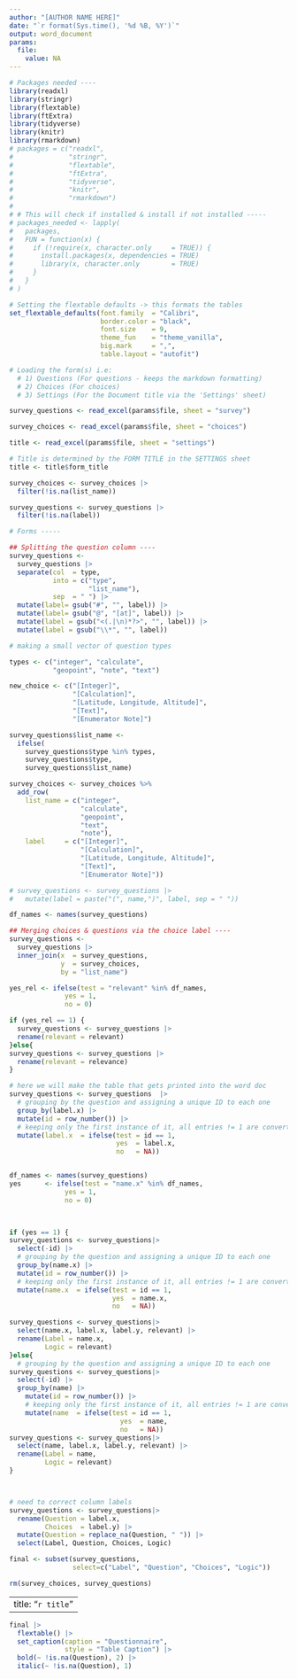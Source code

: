 ---
author: "[AUTHOR NAME HERE]"
date: "`r format(Sys.time(), '%d %B, %Y')`"
output: word_document
params:
  file:
    value: NA
---

```{r setup, include = FALSE}
# Packages needed ----
library(readxl)
library(stringr)
library(flextable)
library(ftExtra)
library(tidyverse)
library(knitr)
library(rmarkdown)
# packages = c("readxl",
#              "stringr",
#              "flextable",
#              "ftExtra",
#              "tidyverse",
#              "knitr",
#              "rmarkdown")
# 
# # This will check if installed & install if not installed -----
# packages_needed <- lapply(
#   packages,
#   FUN = function(x) {
#     if (!require(x, character.only     = TRUE)) {
#       install.packages(x, dependencies = TRUE)
#       library(x, character.only        = TRUE)
#     }
#   }
# )

# Setting the flextable defaults -> this formats the tables
set_flextable_defaults(font.family  = "Calibri",
                       border.color = "black",  
                       font.size    = 9, 
                       theme_fun    = "theme_vanilla",
                       big.mark     = ",", 
                       table.layout = "autofit")

# Loading the form(s) i.e:
  # 1) Questions (For questions - keeps the markdown formatting)
  # 2) Choices (For choices)
  # 3) Settings (For the Document title via the 'Settings' sheet)

survey_questions <- read_excel(params$file, sheet = "survey")

survey_choices <- read_excel(params$file, sheet = "choices")

title <- read_excel(params$file, sheet = "settings")

# Title is determined by the FORM TITLE in the SETTINGS sheet
title <- title$form_title

survey_choices <- survey_choices |>
  filter(!is.na(list_name))

survey_questions <- survey_questions |>
  filter(!is.na(label))

# Forms -----

## Splitting the question column ----
survey_questions <-
  survey_questions |>
  separate(col  = type,
           into = c("type", 
                    "list_name"),
           sep  = " ") |>
  mutate(label= gsub("#", "", label)) |>
  mutate(label= gsub("@", "[at]", label)) |>
  mutate(label = gsub("<(.|\n)*?>", "", label)) |>
  mutate(label = gsub("\\*", "", label))

# making a small vector of question types

types <- c("integer", "calculate",
           "geopoint", "note", "text")

new_choice <- c("[Integer]",
                "[Calculation]",
                "[Latitude, Longitude, Altitude]",
                "[Text]",
                "[Enumerator Note]")

survey_questions$list_name <-
  ifelse(
    survey_questions$type %in% types,
    survey_questions$type,
    survey_questions$list_name)

survey_choices <- survey_choices %>%
  add_row(
    list_name = c("integer",
                  "calculate",
                  "geopoint",
                  "text",
                  "note"),
    label     = c("[Integer]",
                  "[Calculation]",
                  "[Latitude, Longitude, Altitude]",
                  "[Text]",
                  "[Enumerator Note]"))

# survey_questions <- survey_questions |>
#   mutate(label = paste("(", name,")", label, sep = " "))

df_names <- names(survey_questions)

## Merging choices & questions via the choice label ----
survey_questions <-
  survey_questions |>
  inner_join(x  = survey_questions,
             y  = survey_choices,
             by = "list_name")

yes_rel <- ifelse(test = "relevant" %in% df_names, 
              yes = 1,
              no = 0)

if (yes_rel == 1) {
  survey_questions <- survey_questions |>
  rename(relevant = relevant)  
}else{
survey_questions <- survey_questions |>
  rename(relevant = relevance)  
}

# here we will make the table that gets printed into the word doc
survey_questions <- survey_questions  |>
  # grouping by the question and assigning a unique ID to each one
  group_by(label.x) |>
  mutate(id = row_number()) |>
  # keeping only the first instance of it, all entries != 1 are converted to NA
  mutate(label.x  = ifelse(test = id == 1,
                           yes  = label.x,
                           no   = NA))


df_names <- names(survey_questions)
yes      <- ifelse(test = "name.x" %in% df_names, 
              yes = 1,
              no = 0)
  


if (yes == 1) {  
survey_questions <- survey_questions|>
  select(-id) |>
  # grouping by the question and assigning a unique ID to each one
  group_by(name.x) |>
  mutate(id = row_number()) |>
  # keeping only the first instance of it, all entries != 1 are converted to NA
  mutate(name.x  = ifelse(test = id == 1,
                          yes  = name.x,
                          no   = NA))

survey_questions <- survey_questions|>
  select(name.x, label.x, label.y, relevant) |>
  rename(Label = name.x,
         Logic = relevant)
}else{
  # grouping by the question and assigning a unique ID to each one
survey_questions <- survey_questions|>
  select(-id) |>
  group_by(name) |>
    mutate(id = row_number()) |>
    # keeping only the first instance of it, all entries != 1 are converted to NA
    mutate(name  = ifelse(test = id == 1,
                            yes  = name,
                            no   = NA))
survey_questions <- survey_questions|>
  select(name, label.x, label.y, relevant) |>
  rename(Label = name,
         Logic = relevant)
}



# need to correct column labels
survey_questions <- survey_questions|>
  rename(Question = label.x,
         Choices  = label.y) |>
  mutate(Question = replace_na(Question, " ")) |>
  select(Label, Question, Choices, Logic)

final <- subset(survey_questions, 
                select=c("Label", "Question", "Choices", "Logic"))

rm(survey_choices, survey_questions)
```

---
title: "`r title`"
---

```{r ft.split = TRUE, echo = F}
final |>
  flextable() |>
  set_caption(caption = "Questionnaire",
              style = "Table Caption") |>
  bold(~ !is.na(Question), 2) |>
  italic(~ !is.na(Question), 1)
```

